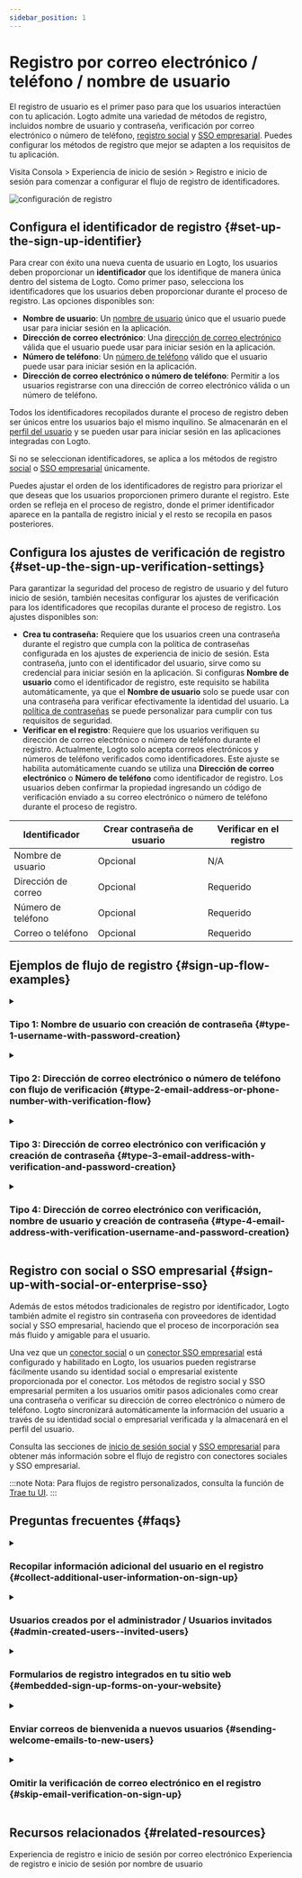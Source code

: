 ```yaml
---
sidebar_position: 1
---
```


# Registro por correo electrónico / teléfono / nombre de usuario

El registro de usuario es el primer paso para que los usuarios interactúen con tu aplicación. Logto admite una variedad de métodos de registro, incluidos nombre de usuario y contraseña, verificación por correo electrónico o número de teléfono, [registro social](/end-user-flows/sign-up-and-sign-in/social-sign-in) y [SSO empresarial](/end-user-flows/enterprise-sso). Puedes configurar los métodos de registro que mejor se adapten a los requisitos de tu aplicación.

Visita <CloudLink to="/sign-in-experience/sign-up-and-sign-in">Consola > Experiencia de inicio de sesión > Registro e inicio de sesión</CloudLink> para comenzar a configurar el flujo de registro de identificadores.

<img src="/img/assets/sign-in-experience-sign-up.png" alt="configuración de registro" />

## Configura el identificador de registro \{#set-up-the-sign-up-identifier}

Para crear con éxito una nueva cuenta de usuario en Logto, los usuarios deben proporcionar un **identificador** que los identifique de manera única dentro del sistema de Logto. Como primer paso, selecciona los identificadores que los usuarios deben proporcionar durante el proceso de registro. Las opciones disponibles son:

- **Nombre de usuario**: Un [nombre de usuario](/user-management/user-data#username) único que el usuario puede usar para iniciar sesión en la aplicación.
- **Dirección de correo electrónico**: Una [dirección de correo electrónico](/user-management/user-data#primary_email) válida que el usuario puede usar para iniciar sesión en la aplicación.
- **Número de teléfono**: Un [número de teléfono](/user-management/user-data#primary_phone) válido que el usuario puede usar para iniciar sesión en la aplicación.
- **Dirección de correo electrónico o número de teléfono**: Permitir a los usuarios registrarse con una dirección de correo electrónico válida o un número de teléfono.

Todos los identificadores recopilados durante el proceso de registro deben ser únicos entre los usuarios bajo el mismo inquilino. Se almacenarán en el [perfil del usuario](/user-management/user-data#user-profile) y se pueden usar para iniciar sesión en las aplicaciones integradas con Logto.

Si no se seleccionan identificadores, se aplica a los métodos de registro [social](/end-user-flows/sign-up-and-sign-in/social-sign-in) o [SSO empresarial](/end-user-flows/enterprise-sso) únicamente.

Puedes ajustar el orden de los identificadores de registro para priorizar el que deseas que los usuarios proporcionen primero durante el registro. Este orden se refleja en el proceso de registro, donde el primer identificador aparece en la pantalla de registro inicial y el resto se recopila en pasos posteriores.

## Configura los ajustes de verificación de registro \{#set-up-the-sign-up-verification-settings}

Para garantizar la seguridad del proceso de registro de usuario y del futuro inicio de sesión, también necesitas configurar los ajustes de verificación para los identificadores que recopilas durante el proceso de registro. Los ajustes disponibles son:

- **Crea tu contraseña:** Requiere que los usuarios creen una contraseña durante el registro que cumpla con la política de contraseñas configurada en los ajustes de experiencia de inicio de sesión. Esta contraseña, junto con el identificador del usuario, sirve como su credencial para iniciar sesión en la aplicación. Si configuras **Nombre de usuario** como el identificador de registro, este requisito se habilita automáticamente, ya que el **Nombre de usuario** solo se puede usar con una contraseña para verificar efectivamente la identidad del usuario. La [política de contraseñas](/security/password-policy) se puede personalizar para cumplir con tus requisitos de seguridad.
- **Verificar en el registro**: Requiere que los usuarios verifiquen su dirección de correo electrónico o número de teléfono durante el registro. Actualmente, Logto solo acepta correos electrónicos y números de teléfono verificados como identificadores. Este ajuste se habilita automáticamente cuando se utiliza una **Dirección de correo electrónico** o **Número de teléfono** como identificador de registro. Los usuarios deben confirmar la propiedad ingresando un código de verificación enviado a su correo electrónico o número de teléfono durante el proceso de registro.

| Identificador       | Crear contraseña de usuario | Verificar en el registro |
| ------------------- | --------------------------- | ------------------------ |
| Nombre de usuario   | Opcional                    | N/A                      |
| Dirección de correo | Opcional                    | Requerido                |
| Número de teléfono  | Opcional                    | Requerido                |
| Correo o teléfono   | Opcional                    | Requerido                |

## Ejemplos de flujo de registro \{#sign-up-flow-examples}

<details>
  <summary>

### Tipo 1: Nombre de usuario con creación de contraseña \{#type-1-username-with-password-creation}

</summary>

Selecciona el **Nombre de usuario** como el identificador de registro. Crear tu contraseña se habilita automáticamente.

<img
  src="/img/assets/sign-up-username-password.png"
  alt="Registro con nombre de usuario y contraseña"
/>

</details>

<details>
  <summary>

### Tipo 2: Dirección de correo electrónico o número de teléfono con flujo de verificación \{#type-2-email-address-or-phone-number-with-verification-flow}

</summary>

Selecciona la **Dirección de correo electrónico o número de teléfono** como el identificador de registro. **Verificar en el registro** se fuerza a habilitarse.

<img
  src="/img/assets/sign-up-email-verification.png"
  alt="Registro con correo electrónico o número de teléfono con verificación"
/>

</details>

<details>
  <summary>

### Tipo 3: Dirección de correo electrónico con verificación y creación de contraseña \{#type-3-email-address-with-verification-and-password-creation}

</summary>

Selecciona la **Dirección de correo electrónico** como el identificador de registro. **Verificar en el registro** se fuerza a habilitarse. Habilita **Crear tu contraseña** para requerir que los usuarios creen una contraseña durante el registro. (Lo mismo se aplica al flujo de registro con número de teléfono)

<img
  src="/img/assets/sign-up-email-password.png"
  alt="Registro con correo electrónico, verificación y creación de contraseña"
/>

</details>

<details>
  <summary>

### Tipo 4: Dirección de correo electrónico con verificación, nombre de usuario y creación de contraseña \{#type-4-email-address-with-verification-username-and-password-creation}

</summary>

Selecciona la **Dirección de correo electrónico** y **Nombre de usuario** como los identificadores de registro. **Verificar en el registro** se fuerza a habilitarse. Habilita **Crear tu contraseña** para requerir que los usuarios creen una contraseña durante el registro.

<img
  src="/img/assets/sign-up-email-username-password.png"
  alt="Registro con correo electrónico y nombre de usuario, verificación y creación de contraseña"
/>

</details>

## Registro con social o SSO empresarial \{#sign-up-with-social-or-enterprise-sso}

Además de estos métodos tradicionales de registro por identificador, Logto también admite el registro sin contraseña con proveedores de identidad social y SSO empresarial, haciendo que el proceso de incorporación sea más fluido y amigable para el usuario.

Una vez que un [conector social](/connectors/social-connectors) o un [conector SSO empresarial](/connectors/enterprise-connectors) está configurado y habilitado en Logto, los usuarios pueden registrarse fácilmente usando su identidad social o empresarial existente proporcionada por el conector. Los métodos de registro social y SSO empresarial permiten a los usuarios omitir pasos adicionales como crear una contraseña o verificar su dirección de correo electrónico o número de teléfono. Logto sincronizará automáticamente la información del usuario a través de su identidad social o empresarial verificada y la almacenará en el perfil del usuario.

Consulta las secciones de [inicio de sesión social](/end-user-flows/sign-up-and-sign-in/social-sign-in/) y [SSO empresarial](/end-user-flows/enterprise-sso/) para obtener más información sobre el flujo de registro con conectores sociales y SSO empresarial.

:::note
Nota: Para flujos de registro personalizados, consulta la función de [Trae tu UI](/customization/bring-your-ui/).
:::

## Preguntas frecuentes \{#faqs}

<details>
  <summary>

### Recopilar información adicional del usuario en el registro \{#collect-additional-user-information-on-sign-up}

</summary>

Para recopilar información adicional del perfil del usuario (por ejemplo, Nombre completo, Fecha de nacimiento, Nombre de la empresa) durante el registro, ahora tienes dos opciones:

- **Flujos de incorporación autoalojados**: Redirige a los usuarios a tu propio flujo de incorporación después del registro exitoso para la recopilación de datos personalizables.
- **Trae tu propia UI**: Personaliza tu propio flujo de registro usando nuestra función de [trae tu propia UI](/customization/bring-your-ui) con la API de configuración del perfil del usuario.

</details>

<details>
  <summary>

### Usuarios creados por el administrador / Usuarios invitados \{#admin-created-users--invited-users}

</summary>

Aprende cómo implementar el [flujo de registro solo por invitación.](/end-user-flows/sign-up-and-sign-in/disable-user-registration/#implement-an-invitation-only-sign-up-flow)

</details>

<details>
  <summary>

### Formularios de registro integrados en tu sitio web \{#embedded-sign-up-forms-on-your-website}

</summary>
  
Logto actualmente no admite API sin interfaz para el inicio de sesión y registro. Puedes usar la función de [Trae tu UI](/customization/bring-your-ui/) para cargar tu propio formulario de registro en Logto o usar los parámetros de inicio de sesión para completar la información del usuario en Logto desde tu sitio web. Aprende más sobre la población de identificadores de usuario en [Parámetros de autenticación](/end-user-flows/authentication-parameters/).

</details>

<details>
  <summary>

### Enviar correos de bienvenida a nuevos usuarios \{#sending-welcome-emails-to-new-users}

</summary>

Suscríbete al evento de webhook `User.Created` para activar un correo de bienvenida a nuevos usuarios. Aprende más sobre [eventos de webhook](/developers/webhooks/webhooks-events/#data-mutation-hook-events).

</details>

<details>
  <summary>

### Omitir la verificación de correo electrónico en el registro \{#skip-email-verification-on-sign-up}

</summary>

Actualmente, Logto solo admite correos electrónicos y números de teléfono verificados como identificadores. El proceso de verificación es necesario para garantizar la seguridad y propiedad del identificador del usuario.
El soporte para correos electrónicos o números de teléfono no verificados está en nuestro [hoja de ruta](https://logto.productlane.com/roadmap). ¡Mantente atento para actualizaciones!

</details>

## Recursos relacionados \{#related-resources}

<Url href="https://www.youtube.com/watch?v=64rBXpWbScc">
  Experiencia de registro e inicio de sesión por correo electrónico
</Url>

<Url href="https://www.youtube.com/watch?v=chQxCJX6e6w">
  Experiencia de registro e inicio de sesión por nombre de usuario
</Url>
